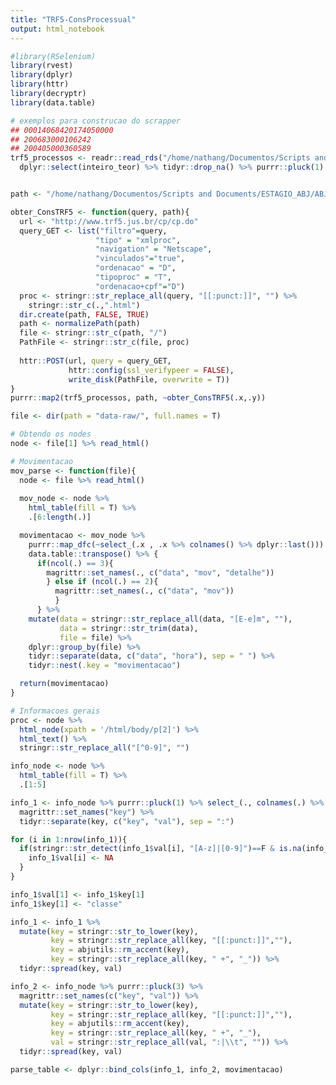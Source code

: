 ```yaml
---
title: "TRF5-ConsProcessual"
output: html_notebook
---
```


```r
#library(RSelenium)
library(rvest)
library(dplyr)
library(httr)
library(decryptr)
library(data.table)
```

```r
# exemplos para construcao do scrapper
## 00014068420174050000
## 200683000106242
## 200405000360589
trf5_processos <- readr::read_rds("/home/nathang/Documentos/Scripts and Documents/ESTAGIO_ABJ/ABJ/trfs/jurisprudencia/data-raw/rds_data/trf5.rds") %>% 
  dplyr::select(inteiro_teor) %>% tidyr::drop_na() %>% purrr::pluck(1) %>% unique() 


path <- "/home/nathang/Documentos/Scripts and Documents/ESTAGIO_ABJ/ABJ/trfs/consulta_processual/TRF5/data-raw/"

obter_ConsTRF5 <- function(query, path){
  url <- "http://www.trf5.jus.br/cp/cp.do"
  query_GET <- list("filtro"=query,
                   "tipo" = "xmlproc",
                   "navigation" = "Netscape",
                   "vinculados"="true",
                   "ordenacao" = "D",
                   "tipoproc" = "T",
                   "ordenacao+cpf"="D")
  proc <- stringr::str_replace_all(query, "[[:punct:]]", "") %>% 
    stringr::str_c(.,".html")
  dir.create(path, FALSE, TRUE)
  path <- normalizePath(path)
  file <- stringr::str_c(path, "/")
  PathFile <- stringr::str_c(file, proc)
  
  httr::POST(url, query = query_GET, 
             httr::config(ssl_verifypeer = FALSE),
             write_disk(PathFile, overwrite = T)) 
}
purrr::map2(trf5_processos, path, ~obter_ConsTRF5(.x,.y))
```

```r
file <- dir(path = "data-raw/", full.names = T)

# Obtendo os nodes
node <- file[1] %>% read_html()

# Movimentacao
mov_parse <- function(file){
  node <- file %>% read_html()
  
  mov_node <- node %>%
    html_table(fill = T) %>% 
    .[6:length(.)]

  movimentacao <- mov_node %>% 
    purrr::map_dfc(~select_(.x , .x %>% colnames() %>% dplyr::last())) %>% 
    data.table::transpose() %>% {
      if(ncol(.) == 3){
        magrittr::set_names(., c("data", "mov", "detalhe"))
        } else if (ncol(.) == 2){
          magrittr::set_names(., c("data", "mov"))
          }
      } %>% 
    mutate(data = stringr::str_replace_all(data, "[E-e]m", ""),
           data = stringr::str_trim(data),
           file = file) %>% 
    dplyr::group_by(file) %>% 
    tidyr::separate(data, c("data", "hora"), sep = " ") %>% 
    tidyr::nest(.key = "movimentacao")

  return(movimentacao)
}

# Informacoes gerais
proc <- node %>% 
  html_node(xpath = '/html/body/p[2]') %>%
  html_text() %>% 
  stringr::str_replace_all("[^0-9]", "")

info_node <- node %>%
  html_table(fill = T) %>% 
  .[1:5]

info_1 <- info_node %>% purrr::pluck(1) %>% select_(., colnames(.) %>% dplyr::first()) %>% 
  magrittr::set_names("key") %>% 
  tidyr::separate(key, c("key", "val"), sep = ":")

for (i in 1:nrow(info_1)){
  if(stringr::str_detect(info_1$val[i], "[A-z]|[0-9]")==F & is.na(info_1$val[i])==F){
    info_1$val[i] <- NA
  }
}

info_1$val[1] <- info_1$key[1]
info_1$key[1] <- "classe"

info_1 <- info_1 %>%
  mutate(key = stringr::str_to_lower(key),
         key = stringr::str_replace_all(key, "[[:punct:]]",""),
         key = abjutils::rm_accent(key),
         key = stringr::str_replace_all(key, " +", "_")) %>% 
  tidyr::spread(key, val)

info_2 <- info_node %>% purrr::pluck(3) %>% 
  magrittr::set_names(c("key", "val")) %>% 
  mutate(key = stringr::str_to_lower(key),
         key = stringr::str_replace_all(key, "[[:punct:]]",""),
         key = abjutils::rm_accent(key),
         key = stringr::str_replace_all(key, " +", "_"),
         val = stringr::str_replace_all(val, ":|\\t", "")) %>% 
  tidyr::spread(key, val)

parse_table <- dplyr::bind_cols(info_1, info_2, movimentacao)
```

